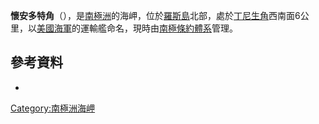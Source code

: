 {{coord|77|23|S|168|4|E|display=title}}

'''懷安多特角'''（{{lang-en|Wyandot Point}}），是[[南極洲|南極洲]]的海岬，位於[[羅斯島|羅斯島]]北部，處於[[丁尼生角|丁尼生角]]西南面6公里，以[[美國海軍|美國海軍]]的運輸艦命名，現時由[[南極條約體系|南極條約體系]]管理。

==參考資料==
*{{usgs-gazetteer}}

{{DEFAULTSORT:Wyandot Point}}
[[Category:南極洲海岬|Category:南極洲海岬]]


{{RossIsland-geo-stub}}